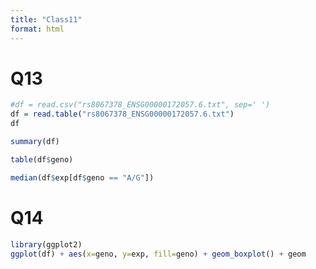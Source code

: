 ```yaml
---
title: "Class11"
format: html
---
```


# Q13
```r
#df = read.csv("rs8067378_ENSG00000172057.6.txt", sep=' ')
df = read.table("rs8067378_ENSG00000172057.6.txt")
df
```

```r
summary(df)
```


```r
table(df$geno)
```

```r
median(df$exp[df$geno == "A/G"])
```




# Q14
```r
library(ggplot2)
ggplot(df) + aes(x=geno, y=exp, fill=geno) + geom_boxplot() + geom
```










